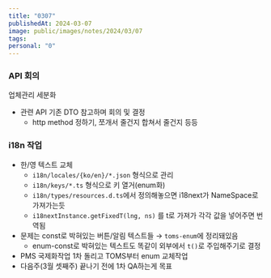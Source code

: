 ```yaml
---
title: "0307"
publishedAt: 2024-03-07
image: public/images/notes/2024/03/07
tags: 
personal: "0"
---
```

### API 회의
업체관리 세분화
- 관련 API 기존 DTO 참고하며 회의 및 결정
	- http method 정하기, 쪼개서 줄건지 합쳐서 줄건지 등등

### i18n 작업
- 한/영 텍스트 교체 
	- `i18n/locales/{ko/en}/*.json` 형식으로 관리
	- `i18n/keys/*.ts` 형식으로 키 열거(enum화)
	- `i18n/types/resources.d.ts`에서 정의해놓으면 i18next가 NameSpace로 가져가는듯
	- `i18nextInstance.getFixedT(lng, ns)` 를 t로 가져가 각각 값을 넣어주면 번역됨
- 문제는 const로 박혀있는 버튼/알림 텍스트들 → `toms-enum`에 정리돼있음
	- enum-const로 박혀있는 텍스트도 똑같이 외부에서 `t()`로 주입해주기로 결정
- PMS 국제화작업 1차 돌리고 TOMS부터 enum 교체작업
- 다음주(3월 셋째주) 끝나기 전에 1차 QA하는게 목표